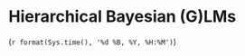 # Hierarchical Bayesian (G)LMs {#bayesHierGLMs}
(`r format(Sys.time(), '%d %B, %Y, %H:%M')`)

<!-- - even more valid inference -->